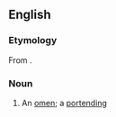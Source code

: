 ==English==

===Etymology===
From {{suffix|en|abode|gloss1=omen|ance}}.

===Noun===
{{en-noun}}

# {{lb|en|obsolete}} An [[omen]]; a [[portending]]